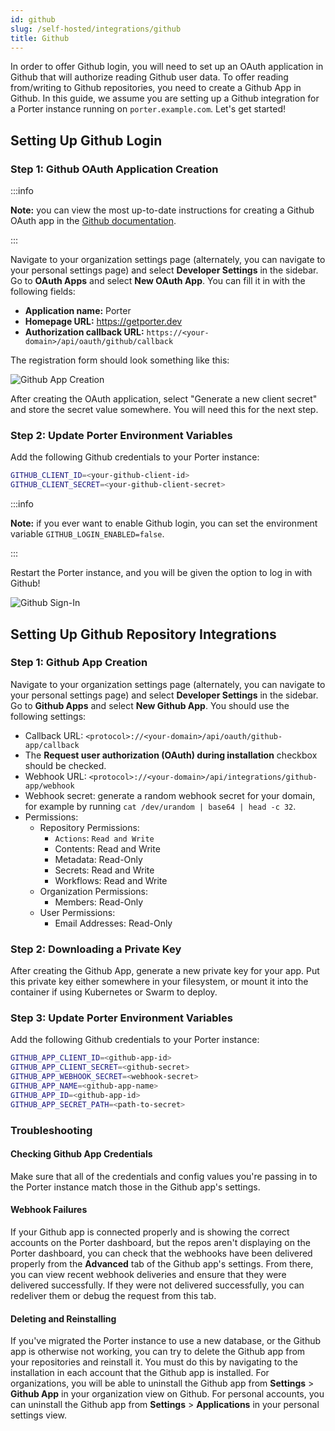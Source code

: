 ```yaml
---
id: github
slug: /self-hosted/integrations/github
title: Github
---
```


In order to offer Github login, you will need to set up an OAuth application in Github that will authorize reading Github user data. To offer reading from/writing to Github repositories, you need to create a Github App in Github. In this guide, we assume you are setting up a Github integration for a Porter instance running on `porter.example.com`. Let's get started!

## Setting Up Github Login

### Step 1: Github OAuth Application Creation

:::info

**Note:** you can view the most up-to-date instructions for creating a Github OAuth app in the [Github documentation](https://docs.github.com/en/developers/apps/creating-an-oauth-app).

:::

Navigate to your organization settings page (alternately, you can navigate to your personal settings page) and select **Developer Settings** in the sidebar. Go to **OAuth Apps** and select **New OAuth App**. You can fill it in with the following fields:

- **Application name:** Porter
- **Homepage URL:** https://getporter.dev
- **Authorization callback URL:** `https://<your-domain>/api/oauth/github/callback`

The registration form should look something like this:

![Github App Creation](https://imagedelivery.net/l4LYM_vOYKe7O1NCT_Nc_g/60d32e97-ef0c-465c-8550-d69fa0926c00/large "Github App Creation")

After creating the OAuth application, select "Generate a new client secret" and store the secret value somewhere. You will need this for the next step.

### Step 2: Update Porter Environment Variables

Add the following Github credentials to your Porter instance:

```sh
GITHUB_CLIENT_ID=<your-github-client-id>
GITHUB_CLIENT_SECRET=<your-github-client-secret>
```

:::info

**Note:** if you ever want to enable Github login, you can set the environment variable `GITHUB_LOGIN_ENABLED=false`.

:::

Restart the Porter instance, and you will be given the option to log in with Github!

![Github Sign-In](https://imagedelivery.net/l4LYM_vOYKe7O1NCT_Nc_g/484b31db-8070-4276-56c5-ea57c6eb3d00/large "Github Sign-In")

## Setting Up Github Repository Integrations

### Step 1: Github App Creation

Navigate to your organization settings page (alternately, you can navigate to your personal settings page) and select **Developer Settings** in the sidebar. Go to **Github Apps** and select **New Github App**. You should use the following settings:

- Callback URL: `<protocol>://<your-domain>/api/oauth/github-app/callback`
- The **Request user authorization (OAuth) during installation** checkbox should be checked.
- Webhook URL: `<protocol>://<your-domain>/api/integrations/github-app/webhook`
- Webhook secret: generate a random webhook secret for your domain, for example by running `cat /dev/urandom | base64 | head -c 32`.
- Permissions:
  - Repository Permissions:
    - `Actions`: `Read and Write`
    - Contents: Read and Write
    - Metadata: Read-Only
    - Secrets: Read and Write
    - Workflows: Read and Write
  - Organization Permissions:
    - Members: Read-Only
  - User Permissions:
    - Email Addresses: Read-Only

### Step 2: Downloading a Private Key

After creating the Github App, generate a new private key for your app. Put this private key either somewhere in your filesystem, or mount it into the container if using Kubernetes or Swarm to deploy.

### Step 3: Update Porter Environment Variables

Add the following Github credentials to your Porter instance:

```sh
GITHUB_APP_CLIENT_ID=<github-app-id>
GITHUB_APP_CLIENT_SECRET=<github-secret>
GITHUB_APP_WEBHOOK_SECRET=<webhook-secret>
GITHUB_APP_NAME=<github-app-name>
GITHUB_APP_ID=<github-app-id>
GITHUB_APP_SECRET_PATH=<path-to-secret>
```

### Troubleshooting

#### Checking Github App Credentials

Make sure that all of the credentials and config values you're passing in to the Porter instance match those in the Github app's settings.

#### Webhook Failures

If your Github app is connected properly and is showing the correct accounts on the Porter dashboard, but the repos aren't displaying on the Porter dashboard, you can check that the webhooks have been delivered properly from the **Advanced** tab of the Github app's settings. From there, you can view recent webhook deliveries and ensure that they were delivered successfully. If they were not delivered successfully, you can redeliver them or debug the request from this tab.

#### Deleting and Reinstalling

If you've migrated the Porter instance to use a new database, or the Github app is otherwise not working, you can try to delete the Github app from your repositories and reinstall it. You must do this by navigating to the installation in each account that the Github app is installed. For organizations, you will be able to uninstall the Github app from **Settings** > **Github App** in your organization view on Github. For personal accounts, you can uninstall the Github app from **Settings** > **Applications** in your personal settings view.
